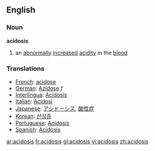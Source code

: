 ==English==
===Noun===
{{wikipedia}}
'''acidosis'''
# an [[abnormally]] [[increase]]d [[acidity]] in the [[blood]]
===Translations=== 
* [[French]]: [[acidose]] 
* [[German]]: [[Azidose]] ''f''
* [[Interlingua]]: [[Acidosis]] 
* [[Italian]]: [[Acidosi]] 
* [[Japanese]]: [[アシドーシス]],  [[酸性症]]
* [[Korean]]: [[산성증]]
* [[Portuguese]]: [[Acidosis]] 
* [[Spanish]]: [[Acidosis]]

[[ar:acidosis]]
[[fr:acidosis]]
[[gl:acidosis]]
[[vi:acidosis]]
[[zh:acidosis]]